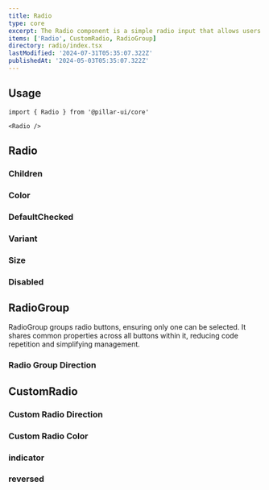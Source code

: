 ```yaml
---
title: Radio
type: core
excerpt: The Radio component is a simple radio input that allows users to select a single option from a list of options.
items: ['Radio', CustomRadio, RadioGroup]
directory: radio/index.tsx
lastModified: '2024-07-31T05:35:07.322Z'
publishedAt: '2024-05-03T05:35:07.322Z'
---
```


## Usage

```tsx
import { Radio } from '@pillar-ui/core'
```

```tsx
<Radio />
```

## Radio

### Children

<Playground name="radioChildren" root="radio" />

### Color

<Prop defaultValue="p" type="'i' | 'd' | 'su' | 'se' | 'w' | 'p' | 'b' | 'o'" />

<Playground name="radioColor" root="radio" />

### DefaultChecked

<Prop defaultValue="false" type="boolean" />

<Playground name="radioDefaultChecked" root="radio" />

### Variant

<Prop defaultValue="solid" type="'shadow'  |  'solid'  |  'outline'  |  'soft'  |  'mixed'" />

<Playground name="radioVariant" root="radio" />

### Size

<Prop defaultValue="4" type="'1' | '2' | '3' | '4' | '5' | '6' | '7' | '8' | '9'" />

<Playground name="radioSize" root="radio" />

### Disabled

<Playground name="radioDisabled" root="radio" />

## RadioGroup

RadioGroup groups radio buttons, ensuring only one can be selected. It shares common properties across all buttons within it, reducing code repetition and simplifying management.

<Playground name="radioGroupBase" root="radio" />

### Radio Group Direction

<Prop defaultValue="col" type="'col' | 'row'" />

<Playground name="radioGroupDirection" root="radio" />

## CustomRadio

<Playground name="customRadioAdvanced" root="radio" />

### Custom Radio Direction

<Prop defaultValue="col" type="'col' | 'row'" />

<Playground name="customRadioDirection" root="radio" />

### Custom Radio Color

<Playground name="customRadioColor" root="radio" />

### indicator

<Prop defaultValue="true" type="boolean" />

<Playground name="customRadioNoIndicator" root="radio" />

### reversed

<Prop defaultValue="true" type="boolean" />

<Playground name="customRadioReversed" root="radio" />
